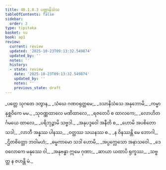 ```yaml
---
title: 40.1.8.3 ပတ္တာနိသံသ
tableOfContents: false
sidebar:
  order: 3
type: tipitaka
basket: su
book: ap1
review:
  current: review
  updated: '2025-10-23T09:13:32.549874'
  updated_by: ''
  notes: ''
  history:
  - state: review
    date: '2025-10-23T09:13:32.549874'
    updated_by: ''
    notes: ''
    previous_state: draft
---
```



<ReviewStatus review={frontmatter.review} showDetails={true} />

<HypothesisAnnotation frontmatter={frontmatter} />

<DynamicBreadcrumb />

<Division number="98" book="ap1" e="ch" v="20" p="359">

<Paragraph number="4395" type="verses" book="ap1">
_ပတ္တေ သုဂတေ ဒတွာန,_  
_သံဃေ ဂဏဝရုတ္တမေ;_  
_ဒသာနိသံသေ အနုဘောမိ,_  
_ကမ္မာနုစ္ဆဝိကေ မမ._  

</Paragraph>

</Division>
<Division number="99" book="ap1" e="ch" v="20" p="359">

<Paragraph number="4396" type="verses" book="ap1">
_သုဝဏ္ဏထာလေ မဏိထာလေ,_  
_ရဇတေပိ စ ထာလကေ;_  
_လောဟိတင်္ဂမယေ ထာလေ,_  
_ပရိဘုဉ္ဇာမိ သဗ္ဗဒါ._  

</Paragraph>

</Division>
<Division number="100" book="ap1" e="ch" v="20" p="359">

<Paragraph number="4397" type="verses" book="ap1">
_အနုပဒ္ဒဝေါ အနီတိ စ,_  
_ဟောမိ အပစိတော သဒါ;_  
_လာဘီ အန္နဿ ပါနဿ,_  
_ဝတ္ထဿ သယနဿ စ._  

</Paragraph>

</Division>
<Division number="101" book="ap1" e="ch" v="20" p="359">

<Paragraph number="4398" type="verses" book="ap1">
_န ဝိနဿန္တိ မေ ဘောဂါ,_  
_ဌိတစိတ္တော ဘဝါမဟံ;_  
_ဓမ္မကာမော သဒါ ဟောမိ,_  
_အပ္ပက္လေသော အနာသဝေါ._  

</Paragraph>

</Division>
<Division number="102" book="ap1" e="ch" v="20" p="359">

<Paragraph number="4399" type="verses" book="ap1">
_ဒေဝလောကေ မနုဿေ ဝါ,_  
_အနုဗန္ဓာ ဣမေ ဂုဏာ;_  
_ဆာယာ ယထာပိ ရုက္ခဿ,_  
_သဗ္ဗတ္ထ န ဇဟန္တိ မံ._
</Paragraph>
</Division>
